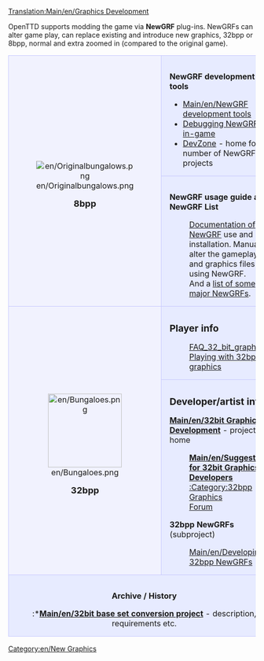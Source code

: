 [[Translation:Main/en/Graphics Development]]

OpenTTD supports modding the game via '''NewGRF''' plug-ins. NewGRFs can alter game play, can replace existing and introduce new graphics, 32bpp or 8bpp, normal and extra zoomed in (compared to the original game).

{| 
|-
|align="center" rowspan="2" style="background-color: #f1f2fe; border: 1px solid #c7c8fe; margin: 0; padding: 1em 1em 0em 1em;"|
[[File:en/Originalbungalows.png]]
   
<font size="4">'''8bpp'''</font>


|style="background-color: #e7ebff; border: 1px solid #c7c8fe; margin: 0; padding: 1em 1em 0em 1em;"|
<font size="3">'''NewGRF development tools'''</font>
*[[Main/en/NewGRF development tools]]
*[[Main/en/NewGRF Debugging|Debugging NewGRFs in-game]]
*[http://dev.openttdcoop.org/projects DevZone] - home for a number of NewGRF projects
|-
|style="background-color: #e7ebff; border: 1px solid #c7c8fe; margin: 0; padding: 1em 1em 0em 1em;"|
<font size="3">'''NewGRF usage guide and NewGRF List'''</font>

:[[Main/en/NewGRF|Documentation of NewGRF]] use and installation. Manual to alter the gameplay and graphics files using NewGRF.
:And a [[Main/en/NewGRF List|list of some major NewGRFs]].
|-
|align="center" rowspan="2" style="background-color: #f1f2fe; border: 1px solid #c7c8fe; margin: 0; padding: 1em 1em 0em 1em;"|
[[File:en/Bungaloes.png|150px]]

<font size="4">'''32bpp'''</font>
|style="background-color: #e7ebff; border: 1px solid #c7c8fe; margin: 0; padding: 1em 1em 0em 1em;"|
<big>'''Player info'''</big>

:[[Main/en/FAQ 32 bit graphics|FAQ_32_bit_graphics]]
:[[Main/en/Playing with 32 bpp graphics|Playing with 32bpp graphics]]

|-
|style="background-color: #e7ebff; border: 1px solid #c7c8fe; margin: 0; padding: 1em 1em 0em 1em;"|
<big>'''Developer/artist info'''</big>

'''[[Main/en/32bit Graphics Development]]''' - project home
:'''[[Main/en/Suggestions for 32bit Graphics Developers]]'''
:[[Category/en/32bpp Graphics|:Category:32bpp Graphics]]
:[http://www.tt-forums.net/viewforum.php?f=36 Forum]

'''32bpp NewGRFs''' (subproject)

:[[Main/en/Developing 32bpp NewGRFs]]

|-
|colspan="2" style="background-color: #e7ebff; border: 1px solid #c7c8fe; margin: 0; padding: 1em 1em 0em 1em;"|
'''Archive / History'''
:*'''[[Main/en/32bit base set conversion project]]''' - description, requirements etc.
|}

[[Category:en/New Graphics]]